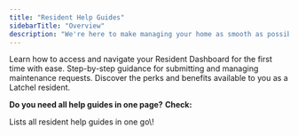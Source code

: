 ```yaml
---
title: "Resident Help Guides"
sidebarTitle: "Overview"
description: "We're here to make managing your home as smooth as possible. Whether you need help submitting a work request, understanding maintenance processes, or learning about our services, you're in the right place.  Explore our resident help articles category below to quickly find answers, or use the search bar to locate specific topics."
---
```


<Card title="Resident Dashboard Overview" icon="chalkboard-user" iconType="duotone" href="/s/topic/0TO5e000000h9wrGAA/Resident-Dashboard-Overview">
  Learn how to access and navigate your Resident Dashboard for the first time with ease.
</Card>

<CardGroup cols={2}>
  <Card title="Maintenance Request Guides" icon="house-building" iconType="duotone" color="ff9b8a" href="/s/topic/0TO5e000000h9wrGAA/Maintenance-Request-Guides-Overview">
    Step-by-step guidance for submitting and managing maintenance requests.
  </Card>
  <Card title="Resident Benefits Guides" icon="file-invoice-dollar" iconType="duotone" color="ff9b8a" href="/s/topic/0TO5e000000h9wrGAA/Resident-Benefits-Guides-Overview">
    Discover the perks and benefits available to you as a Latchel resident.
  </Card>
</CardGroup>

**Do you need all help guides in one page?** **Check:**

<Card title="Comprehensive Resident Help Guides" icon="note" iconType="duotone" href="/s/topic/0TO5e000000h9wrGAA/Comprehensive-Resident-Help-Guides">
  Lists all resident help guides in one go\!
</Card>